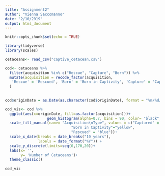 ```yaml
---
title: "Assignment2"
author: "Vienna Saccomanno"
date: "2/10/2019"
output: html_document
---
```


```r
knitr::opts_chunk$set(echo = TRUE)
```

```r

library(tidyverse)
library(scales)

```



```r
cetaceans<- read_csv("captive_cetacean.csv")
```

```r

cod<- cetaceans %>%
  filter(acquisition %in% c("Rescue", "Capture", "Born")) %>% 
  mutate(acquisition = recode_factor(acquisition,
   'Rescue' = 'Rescued', 'Born' = 'Born in Captivity', 'Capture' = 'Captured')
  ) 
 
 
cod$originDate = as.Date(as.character(cod$originDate), format = "%m/%d/%y")

cod_viz<- cod %>% 
  ggplot(aes(x=originDate, fill=as.factor(acquisition)))+
                   geom_histogram(alpha=0.7, bins = 90, color= "black", linetype = "solid") +
  scale_fill_manual(name= "Acquisition\nType", values = c("Captured" = "red",
                              "Born in Captivity"="yellow",
                              "Rescued" = "blue"))+
  scale_x_date(breaks = date_breaks("10 years"), 
               labels = date_format("%Y")) + 
  scale_y_discrete(limits=seq(0,170,20))+
  labs(x= '',
       y= 'Number of Cetaceans')+
  theme_classic()
 
cod_viz

```


